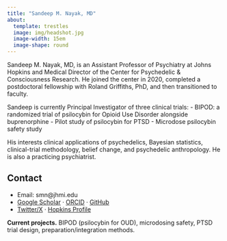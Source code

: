 ```yaml
---
title: "Sandeep M. Nayak, MD"
about:
  template: trestles
  image: img/headshot.jpg
  image-width: 15em
  image-shape: round
---
```


Sandeep M. Nayak, MD, is an Assistant Professor of Psychiatry at Johns Hopkins and Medical Director of the Center for Psychedelic & Consciousness Research. He joined the center in 2020, completed a postdoctoral fellowship with Roland Griffiths, PhD, and then transitioned to faculty. 

Sandeep is currently Principal Investigator of three clinical trials:
- BIPOD: a randomized trial of psilocybin for Opioid Use Disorder alongside buprenorphine
- Pilot study of psilocybin for PTSD 
- Microdose psilocybin safety study 

His interests clinical applications of psychedelics, Bayesian statistics, clinical-trial methodology, belief change, and psychedelic anthropology. He is also a practicing psychiatrist.

## Contact
- Email: smn@jhmi.edu
- [Google Scholar](https://scholar.google.com/citations?user=qhEztHUAAAAJ&hl=en) · [ORCID](https://orcid.org/0000-0002-6832-0639) · [GitHub](https://github.com/smnayak1)
- [Twitter/X](https://x.com/sdpnayak) · [Hopkins Profile](https://hopkinspsychedelic.org/nayak)

**Current projects.** BIPOD (psilocybin for OUD), microdosing safety, PTSD trial design, preparation/integration methods.